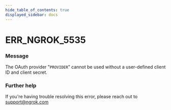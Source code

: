 ```yaml
---
hide_table_of_contents: true
displayed_sidebar: docs
---
```



# ERR_NGROK_5535

### Message

The OAuth provider "`PROVIDER`" cannot be used without a user-defined client ID and client secret.

<ErrorDetails error="err_ngrok_5535" />

### Further help

If you're having trouble resolving this error, please reach out to [support@ngrok.com](mailto:support@ngrok.com?subject=Help%20with%20ERR_NGROK_5535)

